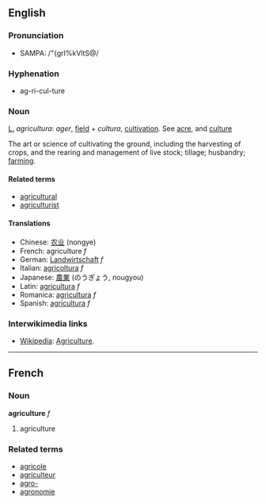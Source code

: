 ==English==
=== Pronunciation ===
*SAMPA: /"{grI%kVltS@/
===Hyphenation===
*ag-ri-cul-ture

===Noun===
[[L.]] ''agricultura'': ''ager'', [[field]] + ''cultura'', [[cultivation]]. See [[acre]], and [[culture]]

The art or science of cultivating the ground, including the harvesting of crops, and the rearing and management of live stock; tillage; husbandry; [[farm]]ing.

====Related terms====
*[[agricultural]]
*[[agriculturist]]

====Translations====
*Chinese: [[农业]] (nongye)
*French: agriculture ''f''
*German: [[Landwirtschaft]] ''f''
*Italian: [[agricoltura]] ''f''
*Japanese: [[農業]] (のうぎょう, nougyou)
*Latin: [[agricultura]] ''f''
*Romanica: [[agricultura]] ''f''
*Spanish: [[agricultura]] ''f''

===Interwikimedia links===
*[[Wikipedia]]: [[W:Agriculture|Agriculture]].

----

==French==
===Noun===
'''agriculture''' ''f''

# agriculture

===Related terms===
*[[agricole]]
*[[agriculteur]]
*[[agro-]]
*[[agronomie]]
